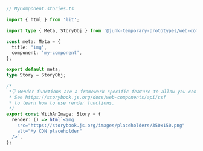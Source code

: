 ```ts
// MyComponent.stories.ts

import { html } from 'lit';

import type { Meta, StoryObj } from '@junk-temporary-prototypes/web-components';

const meta: Meta = {
  title: 'img',
  component: 'my-component',
};

export default meta;
type Story = StoryObj;

/*
 *👇 Render functions are a framework specific feature to allow you control on how the component renders.
 * See https://storybook.js.org/docs/web-components/api/csf
 * to learn how to use render functions.
 */
export const WithAnImage: Story = {
  render: () => html`<img
    src="https://storybook.js.org/images/placeholders/350x150.png"
    alt="My CDN placeholder"
  />`,
};
```

